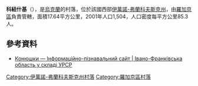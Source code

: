 {{coord|49|19|16|N|24|35|53|E|scale:30000|display=title}}

'''科紐什基'''（{{lang-uk|Конюшки}}），是[[烏克蘭|烏克蘭]]的村落，位於該國西部[[伊萬諾-弗蘭科夫斯克州|伊萬諾-弗蘭科夫斯克州]]，由[[羅加京區|羅加京區]]負責管轄，面積17.64平方公里，2001年人口1,504，人口密度每平方公里85.3人。

==參考資料==
* [http://imsu-ivano-frankivsk.com/mista-i-sela-ivano-frankivskoi-oblasti/rogatinskij-rajon/konjushki.html Конюшки — Інформаційно-пізнавальний сайт | Івано-Франківська область у складі УРСР]

{{DEFAULTSORT:Конюшки}}
[[Category:伊萬諾-弗蘭科夫斯克州村落|Category:伊萬諾-弗蘭科夫斯克州村落]]
[[Category:羅加京區村落|Category:羅加京區村落]]


{{IvanoFrankivsk-geo-stub}}